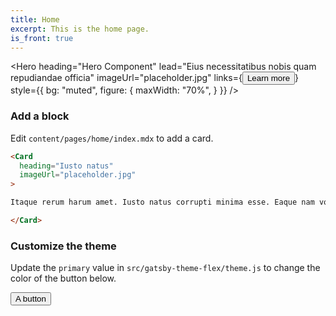 ```yaml
---
title: Home
excerpt: This is the home page.
is_front: true
---
```


<Hero 
  heading="Hero Component"
  lead="Eius necessitatibus nobis quam repudiandae officia"
  imageUrl="placeholder.jpg"
  links={<Button>Learn more</Button>}
  style={{
    bg: "muted",
    figure: {
      maxWidth: "70%",
    }
  }}
/>

<Section 
  heading="Edit this page"
>
<Div style={{
  maxWidth: ["none", "none", "60%"]
}}>

### Add a block

Edit `content/pages/home/index.mdx` to add a card.

```markdown
<Card 
  heading="Iusto natus"
  imageUrl="placeholder.jpg"
>

Itaque rerum harum amet. Iusto natus corrupti minima esse. Eaque nam voluptates veritatis.

</Card>
```

### Customize the theme

Update the `primary` value in `src/gatsby-theme-flex/theme.js` to change the color of the button below.

<Button>A button</Button>

</Div>
</Section>
